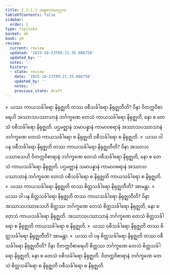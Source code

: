 ```yaml
---
title: 2.2.1.1 အနုလောမပုဂ္ဂလ
tableOfContents: false
sidebar:
  order: 1
type: tipitaka
basket: ab
book: y6
review:
  current: review
  updated: '2025-10-23T09:21:35.086750'
  updated_by: ''
  notes: ''
  history:
  - state: review
    date: '2025-10-23T09:21:35.086750'
    updated_by: ''
    notes: ''
    previous_state: draft
---
```



<ReviewStatus review={frontmatter.review} showDetails={true} />

<HypothesisAnnotation frontmatter={frontmatter} />

<DynamicBreadcrumb />

<Division number="79" book="y6" e="ch" v="34" p="26">

<Paragraph number="369" book="y6">
»  ယဿ ကာယသင်္ခါရော နိရုဇ္ဈတိ တဿ ဝစီသင်္ခါရော နိရုဇ္ဈတီတိ?
</Paragraph>

<Paragraph number="370" book="y6">
ဝိနာ ဝိတက္ကဝိစာရေဟိ အဿာသပဿာသာနံ ဘင်္ဂက္ခဏေ တေသံ ကာယသင်္ခါရော နိရုဇ္ဈတိ, နော စ တေသံ ဝစီသင်္ခါရော နိရုဇ္ဈတိ. ပဌမဇ္ဈာနံ သမာပန္နာနံ ကာမာဝစရာနံ အဿာသပဿာသာနံ ဘင်္ဂက္ခဏေ တေသံ ကာယသင်္ခါရော စ နိရုဇ္ဈတိ ဝစီသင်္ခါရော စ နိရုဇ္ဈတိ.
</Paragraph>

<Paragraph number="371" book="y6">
«  ယဿ ဝါ ပန ဝစီသင်္ခါရော နိရုဇ္ဈတိ တဿ ကာယသင်္ခါရော နိရုဇ္ဈတီတိ?
</Paragraph>

<Paragraph number="372" book="y6">
ဝိနာ အဿာသပဿာသေဟိ ဝိတက္ကဝိစာရာနံ ဘင်္ဂက္ခဏေ တေသံ ဝစီသင်္ခါရော နိရုဇ္ဈတိ, နော စ တေသံ ကာယသင်္ခါရော နိရုဇ္ဈတိ. ပဌမဇ္ဈာနံ သမာပန္နာနံ ကာမာဝစရာနံ အဿာသပဿာသာနံ ဘင်္ဂက္ခဏေ တေသံ ဝစီသင်္ခါရော စ နိရုဇ္ဈတိ ကာယသင်္ခါရော စ နိရုဇ္ဈတိ.
</Paragraph>

<Paragraph number="373" book="y6">
»  ယဿ ကာယသင်္ခါရော နိရုဇ္ဈတိ တဿ စိတ္တသင်္ခါရော နိရုဇ္ဈတီတိ? အာမန္တာ.
</Paragraph>

<Paragraph number="374" book="y6">
«  ယဿ ဝါ ပန စိတ္တသင်္ခါရော နိရုဇ္ဈတိ တဿ ကာယသင်္ခါရော နိရုဇ္ဈတီတိ?
</Paragraph>

<Paragraph number="375" book="y6">
ဝိနာ အဿာသပဿာသေဟိ စိတ္တဿ ဘင်္ဂက္ခဏေ တေသံ စိတ္တသင်္ခါရော နိရုဇ္ဈတိ, နော စ တေသံ ကာယသင်္ခါရော နိရုဇ္ဈတိ. အဿာသပဿာသာနံ ဘင်္ဂက္ခဏေ တေသံ စိတ္တသင်္ခါရော စ နိရုဇ္ဈတိ ကာယသင်္ခါရော စ နိရုဇ္ဈတိ.
</Paragraph>

</Division>
<Division number="80" book="y6" e="ch" v="34" p="26">

<Paragraph number="376" book="y6">
»  ယဿ ဝစီသင်္ခါရော နိရုဇ္ဈတိ တဿ စိတ္တသင်္ခါရော နိရုဇ္ဈတီတိ? အာမန္တာ.
</Paragraph>

<Paragraph number="377" book="y6">
«  ယဿ ဝါ ပန စိတ္တသင်္ခါရော နိရုဇ္ဈတိ တဿ ဝစီသင်္ခါရော နိရုဇ္ဈတီတိ?
</Paragraph>

<Paragraph number="378" book="y6">
ဝိနာ ဝိတက္ကဝိစာရေဟိ စိတ္တဿ ဘင်္ဂက္ခဏေ တေသံ စိတ္တသင်္ခါရော နိရုဇ္ဈတိ, နော စ တေသံ ဝစီသင်္ခါရော နိရုဇ္ဈတိ. ဝိတက္ကဝိစာရာနံ ဘင်္ဂက္ခဏေ တေသံ စိတ္တသင်္ခါရော စ နိရုဇ္ဈတိ ဝစီသင်္ခါရော စ နိရုဇ္ဈတိ.
</Paragraph>
</Division>